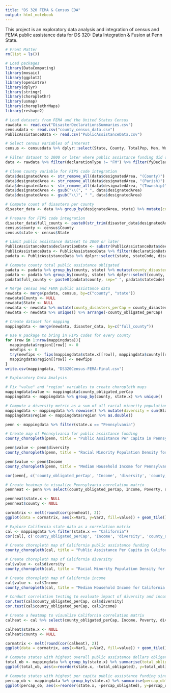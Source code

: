 ---
title: "DS 320 FEMA & Census EDA"
output: html_notebook
---

This project is an exploratory data analysis and integration of census and FEMA public assistance data for DS 320: Data Integration & Fusion at Penn State.

```{r}
# Front Matter
rm(list = ls())

# Load packages
library(DataComputing)
library(mosaic)
library(ggplot2)
library(openintro)
library(dplyr)
library(stringr)
library(choroplethr)
library(usmap)
library(choroplethrMaps)
library(reshape2)
```

```{r}
# Load datasets from FEMA and the United States Census
rawdata <- read.csv("DisasterDeclarationsSummaries.csv")
censusdata <- read.csv("county_census_data.csv")
PublicAssistanceData <- read.csv("PublicAssistanceData.csv")

# Select census variables of interest
census <- censusdata %>% dplyr::select(State, County, TotalPop, Men, Women, Hispanic, White, Black, Native, Asian, Pacific, Income, Poverty, Unemployment)

# Filter dataset to 2000 or later where public assistance funding did occur; limit dataset to county data
data <- rawdata %>% filter(declarationType != "FM") %>% filter(fyDeclared > 1999) %>% filter(paProgramDeclared == 1) %>% filter(designatedArea != 'Statewide') %>% dplyr::select(designatedArea, state, fipsCountyCode, fipsStateCode) 

# Clean county variable for FIPS code integration
data$designatedArea <- str_remove_all(data$designatedArea, "(County)")
data$designatedArea <- str_remove_all(data$designatedArea, "(Parish)")
data$designatedArea <- str_remove_all(data$designatedArea, "(Township)")
data$designatedArea <- gsub("\\(", " ", data$designatedArea)
data$designatedArea <- gsub("\\)", " ", data$designatedArea)

# Compute count of disasters per county
disaster_data <- data %>% group_by(designatedArea, state) %>% mutate(count = n()) %>% unique()

# Prepare for FIPS code integration
disaster_data$full_county <- paste0(str_trim(disaster_data$designatedArea),sep = " ", disaster_data$state)
census$county <- census$County
census$state <- census$State

# Limit public assistance dataset to 2000 or later
PublicAssistanceData$declarationDate <- substr(PublicAssistanceData$declarationDate, 0, 4)
PublicAssistanceData <- PublicAssistanceData %>% filter(declarationDate > 1999)
padata <- PublicAssistanceData %>% dplyr::select(state, stateCode, disasterNumber, county, totalObligated, countyCode) %>% group_by(disasterNumber, county, state) %>% unique()

# Compute county total public assistance obligated
padata <- padata %>% group_by(county, state) %>% mutate(county_disaster_count = n()) %>% mutate(countyObligated = sum(totalObligated))
padata <- padata %>% group_by(county, state) %>% dplyr::select(county, state, county_disaster_count, countyObligated, countyCode, stateCode) %>% unique()
padata$full_county <- paste0(padata$county, sep=" ", padata$stateCode)

# Merge census and FEMA public assistance data
newdata <- merge(padata, census, by=c("county", "state"))
newdata$County <- NULL
newdata$State <- NULL
newdata <- newdata %>% mutate(county_disasters_perCap = county_disaster_count/TotalPop) %>% mutate(county_obligated_perCap = countyObligated/TotalPop)
newdata <- newdata %>% unique() %>% arrange(-county_obligated_perCap)

# Create dataset for mapping
mappingdata <- merge(newdata, disaster_data, by=c("full_county"))
```

```{r}
# Use R package to bring in FIPS codes for every county
for (row in 1:nrow(mappingdata)){
  mappingdata$region[[row]] <- 0
  newfips <- 0
  try(newfips <- fips(mappingdata$state.x[[row]], mappingdata$county[[row]]))
  mappingdata$region[[row]] <- newfips
}
write.csv(mappingdata, "DS320Census-FEMA-Final.csv")

# Exploratory Data Analysis

# Fix "value" and "region" variables to create choropleth maps
mappingdata$value <- mappingdata$county_obligated_perCap
mappingdata <- mappingdata %>% group_by(county, state.x) %>% unique()

# Compute a diversity metric as a sum of all racial minority population percentages
mappingdata <- mappingdata %>% rowwise() %>% mutate(diversity = sum(Black, Hispanic, Native, Asian, Pacific))
mappingdata$region <- mappingdata$region %>% as.double()
```

```{r}
penn <- mappingdata %>% filter(state.x == "Pennsylvania")

# Create map of Pennsylvania for public assistance funding
county_choropleth(penn, title = "Public Assistance Per Capita in Pennsylvania", legend = "Dollars Per Capita", state_zoom = "pennsylvania")
```


```{r}
penn$value <- penn$diversity
county_choropleth(penn, title = "Racial Minority Population Density for Pennsylvania Counties", legend = "% of Population Identifying as a Racial Minority", state_zoom = "pennsylvania")
```

```{r}
penn$value <- penn$Income
county_choropleth(penn, title = "Median Household Income for Pennsylvania Counties", legend = "Median Household Income", state_zoom = "pennsylvania")
```

```{r}
cor(penn[, c('county_obligated_perCap', 'Income', 'diversity', 'county_disaster_count', 'county_disasters_perCap', 'Poverty')])
```

```{r}
# Create heatmap to visualize Pennsylvania correlation matrix
pennheat <- penn %>% select(county_obligated_perCap, Income, Poverty, diversity, county_disaster_count, county_disasters_perCap)

pennheat$state.x <- NULL
pennheat$county <- NULL

cormatrix <- melt(round(cor(pennheat), 2))
ggplot(data = cormatrix, aes(x=Var1, y=Var2, fill=value)) + geom_tile() + scale_fill_gradient2(low = "blue", high = "red", mid = "white", midpoint = 0, limit = c(-1,1), space = "Lab", name="Pearson\nCorrelation") + theme(axis.text.x = element_text(angle = 45, vjust = 1, size = 12, hjust = 1)) + labs(title = "Pennsylvania Correlation Heat Map")
```


```{r}
# Explore California state data as a correlation matrix
cal <- mappingdata %>% filter(state.x == "California")
cor(cal[, c('county_obligated_perCap', 'Income', 'diversity', 'county_disaster_count', 'county_disasters_perCap', 'Poverty')])
```

```{r}
# Create choropleth map of California public assistance funding
county_choropleth(cal, title = "Public Assistance Per Capita in California", legend = "Dollars Per Capita", state_zoom = "california")
```


```{r}
# Create choropleth map of California diversity
cal$value <- cal$diversity
county_choropleth(cal, title = "Racial Minority Population Density for California Counties", legend = "% of Population Identifying as a Racial Minority", state_zoom = "california")
```

```{r}
# Create choropleth map of California income
cal$value <- cal$Income
county_choropleth(cal, title = "Median Household Income for California Counties", legend = "Median Household Income", state_zoom = "california")
```


```{r}
# Conduct correlation testing to evaluate impact of diversity and income on California public assistance funding
cor.test(cal$county_obligated_perCap, cal$diversity)
cor.test(cal$county_obligated_perCap, cal$Income)
```

```{r}
# Create a heatmap to visualize California correlation matrix
calheat <- cal %>% select(county_obligated_perCap, Income, Poverty, diversity, county_disaster_count, county_disasters_perCap)

calheat$state.x <- NULL
calheat$county <- NULL

cormatrix <- melt(round(cor(calheat), 2))
ggplot(data = cormatrix, aes(x=Var1, y=Var2, fill=value)) + geom_tile() + scale_fill_gradient2(low = "blue", high = "red", mid = "white", midpoint = 0, limit = c(-1,1), space = "Lab", name="Pearson\nCorrelation") + theme(axis.text.x = element_text(angle = 45, vjust = 1, size = 12, hjust = 1)) + labs(title = "California Correlation Heat Map")
```



```{r}
# Compute states with highest overall public assistance dollars obligated since 2000
total_ob <- mappingdata %>% group_by(state.x) %>% summarise(total_obligated = sum(countyObligated)) %>% arrange(desc(total_obligated)) %>% head(10)
ggplot(total_ob, aes(x=reorder(state.x, -total_obligated), y=total_obligated, fill=state.x)) + geom_bar(stat='identity') + theme(axis.text.x = element_text(angle = 45, vjust = 1, size = 12, hjust = 1)) + labs(title = "States with Top 10 Highest Public Assistance Dollars", x = "State", y="Dollars Obligated") + theme(legend.position = "none")
```

```{r}
# Compute states with highest per capita public assistance funding since 2000
percap_ob <- mappingdata %>% group_by(state.x) %>% summarise(percap_obligated = sum(county_obligated_perCap)) %>% arrange(desc(percap_obligated)) %>% head(10)
ggplot(percap_ob, aes(x=reorder(state.x, -percap_obligated), y=percap_obligated, fill=state.x)) + geom_bar(stat='identity') + theme(axis.text.x = element_text(angle = 45, vjust = 1, size = 12, hjust = 1)) + labs(title = "States with Top 10 Highest Per Capita Public Assistance Dollars", x = "State", y="Dollars Obligated Per Capita") + theme(legend.position = "none")
```


